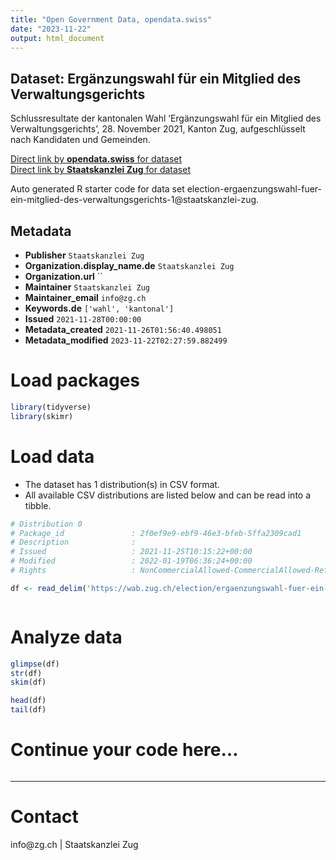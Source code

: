 ```yaml
---
title: "Open Government Data, opendata.swiss"
date: "2023-11-22"
output: html_document
---
```


## Dataset: Ergänzungswahl für ein Mitglied des Verwaltungsgerichts

Schlussresultate der kantonalen Wahl 'Ergänzungswahl für ein Mitglied des Verwaltungsgerichts', 28. November 2021, Kanton Zug, aufgeschlüsselt nach Kandidaten und Gemeinden.

[Direct link by **opendata.swiss** for dataset](https://opendata.swiss/de/dataset/erganzungswahl-fur-ein-mitglied-des-verwaltungsgerichts1-1)<br>
[Direct link by **Staatskanzlei Zug** for dataset](https://wab.zug.ch/election/ergaenzungswahl-fuer-ein-mitglied-des-verwaltungsgerichts-1/data)

Auto generated R starter code for data set election-ergaenzungswahl-fuer-ein-mitglied-des-verwaltungsgerichts-1@staatskanzlei-zug.

## Metadata

- **Publisher** `Staatskanzlei Zug`
- **Organization.display_name.de** `Staatskanzlei Zug`
- **Organization.url** ``
- **Maintainer** `Staatskanzlei Zug`
- **Maintainer_email** `info@zg.ch`
- **Keywords.de** `['wahl', 'kantonal']`
- **Issued** `2021-11-28T00:00:00`
- **Metadata_created** `2021-11-26T01:56:40.498051`
- **Metadata_modified** `2023-11-22T02:27:59.882499`


# Load packages

```r

library(tidyverse)
library(skimr)

```

# Load data

-   The dataset has 1 distribution(s) in CSV format.
-   All available CSV distributions are listed below and can be read into a tibble.

```r

# Distribution 0
# Package_id               : 2f0ef9e9-ebf9-46e3-bfeb-5ffa2309cad1
# Description              : 
# Issued                   : 2021-11-25T10:15:22+00:00
# Modified                 : 2022-01-19T06:36:24+00:00
# Rights                   : NonCommercialAllowed-CommercialAllowed-ReferenceRequired

df <- read_delim('https://wab.zug.ch/election/ergaenzungswahl-fuer-ein-mitglied-des-verwaltungsgerichts-1/data-csv')



```

# Analyze data

```r

glimpse(df)
str(df)
skim(df)

head(df)
tail(df)

```

# Continue your code here...

```r

```

------------------------------------------------------------------------

# Contact

info@zg.ch | Staatskanzlei Zug
